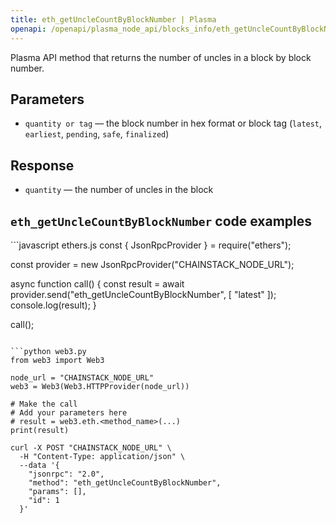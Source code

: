 ```yaml
---
title: eth_getUncleCountByBlockNumber | Plasma
openapi: /openapi/plasma_node_api/blocks_info/eth_getUncleCountByBlockNumber.json POST /be84184cd12967be5a65d06651c60085
---
```


Plasma API method that returns the number of uncles in a block by block number.

## Parameters

* `quantity or tag` — the block number in hex format or block tag (`latest`, `earliest`, `pending`, `safe`, `finalized`)

## Response

* `quantity` — the number of uncles in the block

## `eth_getUncleCountByBlockNumber` code examples

<CodeGroup>
```javascript ethers.js
const { JsonRpcProvider } = require("ethers");

const provider = new JsonRpcProvider("CHAINSTACK_NODE_URL");

async function call() {
  const result = await provider.send("eth_getUncleCountByBlockNumber", [
    "latest"
  ]);
  console.log(result);
}

call();
```

```python web3.py
from web3 import Web3

node_url = "CHAINSTACK_NODE_URL"
web3 = Web3(Web3.HTTPProvider(node_url))

# Make the call
# Add your parameters here
# result = web3.eth.<method_name>(...)
print(result)
```

```shell cURL
curl -X POST "CHAINSTACK_NODE_URL" \
  -H "Content-Type: application/json" \
  --data '{
    "jsonrpc": "2.0",
    "method": "eth_getUncleCountByBlockNumber",
    "params": [],
    "id": 1
  }'
```
</CodeGroup>
